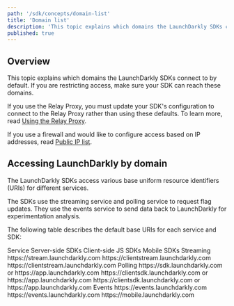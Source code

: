```yaml
---
path: '/sdk/concepts/domain-list'
title: 'Domain list'
description: 'This topic explains which domains the LaunchDarkly SDKs connect to by default.'
published: true
---
```


## Overview

This topic explains which domains the LaunchDarkly SDKs connect to by default. If you are restricting access, make sure your SDK can reach these domains.

If you use the Relay Proxy, you must update your SDK's configuration to connect to the Relay Proxy rather than using these defaults. To learn more, read [Using the Relay Proxy](/home/relay-proxy/using).

If you use a firewall and would like to configure access based on IP addresses, read [Public IP list](/home/advanced/public-ip-list).

## Accessing LaunchDarkly by domain

The LaunchDarkly SDKs access various base uniform resource identifiers (URIs) for different services.

The SDKs use the streaming service and polling service to request flag updates. They use the events service to send data back to LaunchDarkly for experimentation analysis.

The following table describes the default base URIs for each service and SDK:

<Table>
  <TableHeader>
    <TableHeadCell>Service</TableHeadCell>
    <TableHeadCell>Server-side SDKs</TableHeadCell>
    <TableHeadCell>Client-side JS SDKs</TableHeadCell>
    <TableHeadCell>Mobile SDKs</TableHeadCell>
  </TableHeader>
  <TableBody>
  <TableRow>
    <TableCell>Streaming</TableCell>
    <TableCell>https://stream.launchdarkly.com</TableCell>
    <TableCell>https://clientstream.launchdarkly.com</TableCell>
    <TableCell>https://clientstream.launchdarkly.com</TableCell>
  </TableRow>
  <TableRow>
    <TableCell>Polling</TableCell>
    <TableCell>https://sdk.launchdarkly.com or https://app.launchdarkly.com</TableCell>
    <TableCell>https://clientsdk.launchdarkly.com or https://app.launchdarkly.com</TableCell>
    <TableCell>https://clientsdk.launchdarkly.com or https://app.launchdarkly.com</TableCell>
  </TableRow>
  <TableRow>
    <TableCell>Events</TableCell>
    <TableCell>https://events.launchdarkly.com</TableCell>
    <TableCell>https://events.launchdarkly.com</TableCell>
    <TableCell>https://mobile.launchdarkly.com</TableCell>
  </TableRow>
  </TableBody>
</Table>
